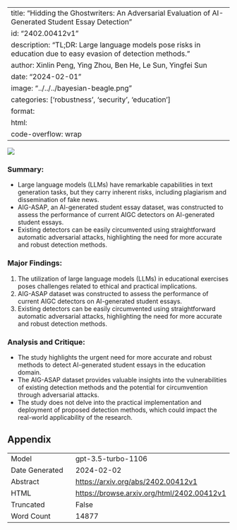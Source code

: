 
---
title: "Hidding the Ghostwriters: An Adversarial Evaluation of AI-Generated Student Essay Detection"
id: "2402.00412v1"
description: "TL;DR: Large language models pose risks in education due to easy evasion of detection methods."
author: Xinlin Peng, Ying Zhou, Ben He, Le Sun, Yingfei Sun
date: "2024-02-01"
image: "../../../bayesian-beagle.png"
categories: ['robustness', 'security', 'education']
format:
  html:
    code-overflow: wrap
---

![](None)

### **Summary:**
- Large language models (LLMs) have remarkable capabilities in text generation tasks, but they carry inherent risks, including plagiarism and dissemination of fake news.
- AIG-ASAP, an AI-generated student essay dataset, was constructed to assess the performance of current AIGC detectors on AI-generated student essays.
- Existing detectors can be easily circumvented using straightforward automatic adversarial attacks, highlighting the need for more accurate and robust detection methods.

### Major Findings:
1. The utilization of large language models (LLMs) in educational exercises poses challenges related to ethical and practical implications.
2. AIG-ASAP dataset was constructed to assess the performance of current AIGC detectors on AI-generated student essays.
3. Existing detectors can be easily circumvented using straightforward automatic adversarial attacks, highlighting the need for more accurate and robust detection methods.

### Analysis and Critique:
- The study highlights the urgent need for more accurate and robust methods to detect AI-generated student essays in the education domain.
- The AIG-ASAP dataset provides valuable insights into the vulnerabilities of existing detection methods and the potential for circumvention through adversarial attacks.
- The study does not delve into the practical implementation and deployment of proposed detection methods, which could impact the real-world applicability of the research.

## Appendix

|          |          |
|----------|----------|
| Model     | gpt-3.5-turbo-1106       |
| Date Generated     | 2024-02-02       |
| Abstract | [https://arxiv.org/abs/2402.00412v1](https://arxiv.org/abs/2402.00412v1)        |
| HTML     | [https://browse.arxiv.org/html/2402.00412v1](https://browse.arxiv.org/html/2402.00412v1)       |
| Truncated       | False       |
| Word Count       | 14877       |
